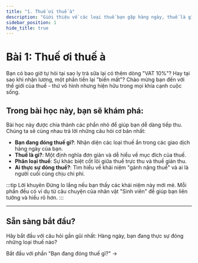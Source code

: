 ```yaml
---
title: "1. Thuế ơi thuế à"
description: "Giới thiệu về các loại thuế bạn gặp hàng ngày, thuế là gì, và ai là người thực sự gánh chịu gánh nặng thuế."
sidebar_position: 1
hide_title: true
---
```



<div className="hero-banner">
  <h1 className="hero__title">Bài 1: Thuế ơi thuế à</h1>
  <p className="hero__subtitle">
    Bạn có bao giờ tự hỏi tại sao ly trà sữa lại có thêm dòng "VAT 10%"? Hay tại sao khi nhận lương, một phần tiền lại "biến mất"? Chào mừng bạn đến với thế giới của thuế - thứ vô hình nhưng hiện hữu trong mọi khía cạnh cuộc sống.
  </p>
</div>

## Trong bài học này, bạn sẽ khám phá:

Bài học này được chia thành các phần nhỏ để giúp bạn dễ dàng tiếp thu. Chúng ta sẽ cùng nhau trả lời những câu hỏi cơ bản nhất:

-   **Bạn đang đóng thuế gì?**: Nhận diện các loại thuế ẩn trong các giao dịch hàng ngày của bạn.
-   **Thuế là gì?**: Một định nghĩa đơn giản và dễ hiểu về mục đích của thuế.
-   **Phân loại thuế**: Sự khác biệt cốt lõi giữa thuế trực thu và thuế gián thu.
-   **Ai thực sự đóng thuế?**: Tìm hiểu về khái niệm "gánh nặng thuế" và ai là người cuối cùng chịu chi phí.

:::tip Lời khuyên
Đừng lo lắng nếu bạn thấy các khái niệm này mới mẻ. Mỗi phần đều có ví dụ từ câu chuyện của nhân vật "Sinh viên" để giúp bạn liên tưởng và hiểu rõ hơn.
:::

---

## Sẵn sàng bắt đầu?

<div className="cta-box">
  <p>Hãy bắt đầu với câu hỏi gần gũi nhất: Hàng ngày, bạn đang thực sự đóng những loại thuế nào?</p>
  <Link
    to="/MassEdu/course-tax/lessons/ban-dang-dong-thue/a-ban-dang-dong-thue-gi"
    className="button button--primary button--lg"
  >
    Bắt đầu với phần "Bạn đang đóng thuế gì?" →
  </Link>
</div>
